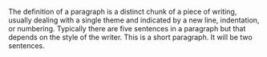 The definition of a paragraph is a distinct chunk of a piece of writing, usually dealing with a single theme and indicated by a new line, indentation, or numbering. Typically there are five sentences in a paragraph but that depends on the style of the writer.
This is a short paragraph. It will be two sentences.
